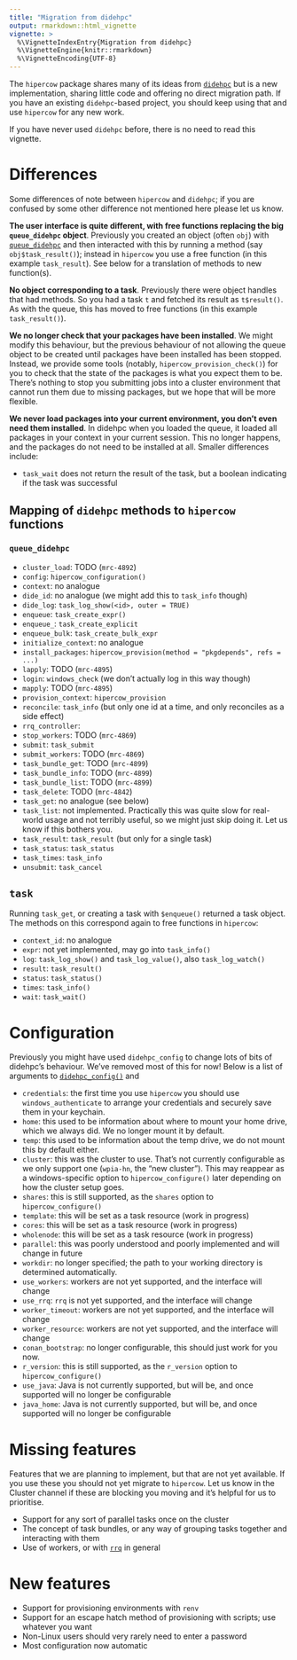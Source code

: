 ```yaml
---
title: "Migration from didehpc"
output: rmarkdown::html_vignette
vignette: >
  %\VignetteIndexEntry{Migration from didehpc}
  %\VignetteEngine{knitr::rmarkdown}
  %\VignetteEncoding{UTF-8}
---
```


The `hipercow` package shares many of its ideas from [`didehpc`](https://mrc-ide.github.io/didehpc/) but is a new implementation, sharing little code and offering no direct migration path.  If you have an existing `didehpc`-based project, you should keep using that and use `hipercow` for any new work.

If you have never used `didehpc` before, there is no need to read this vignette.

# Differences

Some differences of note between `hipercow` and `didehpc`; if you are confused by some other difference not mentioned here please let us know.

**The user interface is quite different, with free functions replacing the big `queue_didehpc` object**.  Previously you created an object (often `obj`) with [`queue_didehpc`](https://mrc-ide.github.io/didehpc/reference/queue_didehpc.html) and then interacted with this by running a method (say `obj$task_result()`); instead in `hipercow` you use a free function (in this example `task_result`). See below for a translation of methods to new function(s).

**No object corresponding to a task**. Previously there were object handles that had methods. So you had a task `t` and fetched its result as `t$result()`. As with the queue, this has moved to free functions (in this example `task_result()`).

**We no longer check that your packages have been installed**. We might modify this behaviour, but the previous behaviour of not allowing the queue object to be created until packages have been installed has been stopped.  Instead, we provide some tools (notably, `hipercow_provision_check()`) for you to check that the state of the packages is what you expect them to be. There's nothing to stop you submitting jobs into a cluster environment that cannot run them due to missing packages, but we hope that will be more flexible.

**We never load packages into your current environment, you don't even need them installed**. In didehpc when you loaded the queue, it loaded all packages in your context in your current session. This no longer happens, and the packages do not need to be installed at all.
Smaller differences include:

* `task_wait` does not return the result of the task, but a boolean indicating if the task was successful

## Mapping of `didehpc` methods to `hipercow` functions

### `queue_didehpc`

* `cluster_load`: TODO (`mrc-4892`)
* `config`: `hipercow_configuration()`
* `context`: no analogue
* `dide_id`: no analogue (we might add this to `task_info` though)
* `dide_log`: `task_log_show(<id>, outer = TRUE)`
* `enqueue`: `task_create_expr()`
* `enqueue_`: `task_create_explicit`
* `enqueue_bulk`: `task_create_bulk_expr`
* `initialize_context`: no analogue
* `install_packages`: `hipercow_provision(method = "pkgdepends", refs = ...)`
* `lapply`: TODO (`mrc-4895`)
* `login`: `windows_check` (we don't actually log in this way though)
* `mapply`: TODO (`mrc-4895`)
* `provision_context`: `hipercow_provision`
* `reconcile`: `task_info` (but only one id at a time, and only reconciles as a side effect)
* `rrq_controller`:
* `stop_workers`: TODO (`mrc-4869`)
* `submit`: `task_submit`
* `submit_workers`: TODO (`mrc-4869`)
* `task_bundle_get`: TODO (`mrc-4899`)
* `task_bundle_info`: TODO (`mrc-4899`)
* `task_bundle_list`: TODO (`mrc-4899`)
* `task_delete`: TODO (`mrc-4842`)
* `task_get`: no analogue (see below)
* `task_list`: not implemented. Practically this was quite slow for real-world usage and not terribly useful, so we might just skip doing it. Let us know if this bothers you.
* `task_result`: `task_result` (but only for a single task)
* `task_status`: `task_status`
* `task_times`: `task_info`
* `unsubmit`: `task_cancel`

## `task`

Running `task_get`, or creating a task with `$enqueue()` returned a task object. The methods on this correspond again to free functions in `hipercow`:

* `context_id`: no analogue
* `expr`: not yet implemented, may go into `task_info()`
* `log`: `task_log_show()` and `task_log_value()`, also `task_log_watch()`
* `result`: `task_result()`
* `status`: `task_status()`
* `times`: `task_info()`
* `wait`: `task_wait()`

# Configuration

Previously you might have used `didehpc_config` to change lots of bits of didehpc's behaviour. We've removed most of this for now!  Below is a list of arguments to [`didehpc_config()`](https://mrc-ide.github.io/didehpc/reference/didehpc_config.html) and

* `credentials`: the first time you use `hipercow` you should use `windows_authenticate` to arrange your credentials and securely save them in your keychain.
* `home`: this used to be information about where to mount your home drive, which we always did. We no longer mount it by default.
* `temp`: this used to be information about the temp drive, we do not mount this by default either.
* `cluster`: this was the cluster to use. That's not currently configurable as we only support one (`wpia-hn`, the "new cluster"). This may reappear as a windows-specific option to `hipercow_configure()` later depending on how the cluster setup goes.
* `shares`: this is still supported, as the `shares` option to `hipercow_configure()`
* `template`: this will be set as a task resource (work in progress)
* `cores`: this will be set as a task resource (work in progress)
* `wholenode`: this will be set as a task resource (work in progress)
* `parallel`: this was poorly understood and poorly implemented and will change in future
* `workdir`: no longer specified; the path to your working directory is determined automatically.
* `use_workers`: workers are not yet supported, and the interface will change
* `use_rrq`: `rrq` is not yet supported, and the interface will change
* `worker_timeout`: workers are not yet supported, and the interface will change
* `worker_resource`: workers are not yet supported, and the interface will change
* `conan_bootstrap`: no longer configurable, this should just work for you now.
* `r_version`: this is still supported, as the `r_version` option to `hipercow_configure()`
* `use_java`: Java is not currently supported, but will be, and once supported will no longer be configurable
* `java_home`: Java is not currently supported, but will be, and once supported will no longer be configurable

# Missing features

Features that we are planning to implement, but that are not yet available.  If you use these you should not yet migrate to `hipercow`.  Let us know in the Cluster channel if these are blocking you moving and it's helpful for us to prioritise.

* Support for any sort of parallel tasks once on the cluster
* The concept of task bundles, or any way of grouping tasks together and interacting with them
* Use of workers, or with [`rrq`](https://mrc-ide.github.io/rrq) in general

# New features

* Support for provisioning environments with `renv`
* Support for an escape hatch method of provisioning with scripts; use whatever you want
* Non-Linux users should very rarely need to enter a password
* Most configuration now automatic
